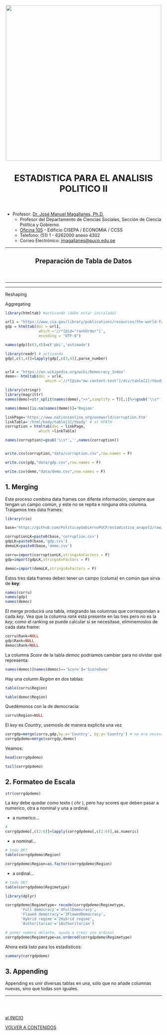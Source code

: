 <center><img src="https://github.com/PoliticayGobiernoPUCP/estadistica_anapol2/raw/master/PICS/LOGO_PUCP.png" width="500"></center>

<center> <header><h1>ESTADISTICA PARA EL ANALISIS POLITICO II</h1>  </header></center>

* Profesor:  <a href="http://www.pucp.edu.pe/profesor/jose-manuel-magallanes/" target="_blank">Dr. José Manuel Magallanes, Ph.D.</a> <br>
    - Profesor del Departamento de Ciencias Sociales, Sección de Ciencia Política y Gobierno.
    - [Oficina 105](https://goo.gl/maps/xuGeG6o9di1i1y5m6) - Edificio CISEPA / ECONOMIA / CCSS
    - Telefono: (51) 1 - 6262000 anexo 4302
    - Correo Electrónico: [jmagallanes@pucp.edu.pe](mailto:jmagallanes@pucp.edu.pe)
    

____

<center> <header><h2>Preparación de Tabla de Datos</h2>  </header></center>
____

<a id='beginning'></a>

____





Reshaping

Aggregating




```r
library(htmltab) #activando (debe estar instalado)

url1 = "https://www.cia.gov/library/publications/resources/the-world-factbook/fields/211rank.html" 
gdp = htmltab(doc = url1, 
               which ='//*[@id="rankOrder"]',
               encoding = "UTF-8") 

names(gdp)[c(3,4)]=c('pbi','estimado')

library(readr) # activando
gdp[,c(3,4)]=lapply(gdp[,c(3,4)],parse_number)


url4 = "https://en.wikipedia.org/wiki/Democracy_Index"
demo<- htmltab(doc = url4, 
                  which ='//*[@id="mw-content-text"]/div/table[2]/tbody',encoding = "UTF-8")

library(stringr)
library(magrittr)
names(demo)=str_split(names(demo),">>",simplify = T)[,1]%>%gsub('\\s*','',.)

names(demo)[is.na(names(demo))]='Region'

linkPage='https://www.nationsonline.org/oneworld/corruption.htm'
linkTabla='/html/body/table[3]/tbody' # el XPATH
corruption = htmltab(doc = linkPage, 
               which =linkTabla) 

names(corruption)=gsub('\\s*','',names(corruption))



```
```r
write.csv(corruption,"data/corruption.csv",row.names = F)

write.csv(gdp,"data/gdp.csv",row.names = F)

write.csv(demo,"data/demo.csv",row.names = F)

```


## 1. Merging

Este proceso combina data frames con difente información, siempre que tengan un campo común, y este no se repita e ninguna otra columna. Traigamos tres data frames:

```r
library(rio)

base='https://github.com/PoliticayGobiernoPUCP/estadistica_anapol2/raw/master/DATA/'

corruptionLK=paste0(base,'corruption.csv')
gdpLK=paste0(base,'gdp.csv')
demoLK=paste0(base,'demo.csv')

corru=import(corruptionLK,stringsAsFactors = F)
gdp=import(gdpLK,stringsAsFactors = F)

democ=import(demoLK,stringsAsFactors = F)

```

Estos tres data frames deben tener un campo (columa) en común que sirva de **key**:

```r
names(corru)
names(gdp)
names(democ)
```

El merge producirá una tabla, integrando las columnas que correspondan a cada _key_. Vea que la columna _rank_ está presente en las tres pero no es la _key_; como el ranking se puede calcular si se necesitase, eliminemoslos de cada data frame:

```r
corru$Rank=NULL
gdp$Rank=NULL
democ$Rank=NULL
```

La columna _Score_ de la tabla _democ_ podriamos cambiar para no olvidar qué representa:

```r
names(democ)[names(democ)=='Score']='ScoreDemo'
```


Hay una column _Region_ en dos tablas:
```r
table(corru$Region)
```

```r
table(democ$Region)
```

Quedémonos con la de democracia:
```r
corru$Region=NULL
```



El _key_ es _Country_, usemoslo de manera explicita una vez

```r
corrgdp=merge(corru,gdp,by.x='Country', by.y='Country') # no era necesario KEY aqui!
corrgdpdemo=merge(corrgdp,democ)
```

Veamos:

```r
head(corrgdpdemo)
```

```r
tail(corrgdpdemo)
```



## 2. Formateo de Escala

```r
str(corrgdpdemo)
```

La _key_ debe quedar como texto ( _chr_ ), pero hay scores que deben pasar a numerico, otra a nominal y una a ordinal.

* a numerico...
```r
# 
corrgdpdemo[,c(2:6)]=lapply(corrgdpdemo[,c(2:6)],as.numeric)
```

* a nominal...

```r
# todo OK?
table(corrgdpdemo$Region)
```

```r
corrgdpdemo$Region=as.factor(corrgdpdemo$Region)
```


* a ordinal...

```r
# todo OK?
table(corrgdpdemo$Regimetype)
```

```r
library(dplyr)

corrgdpdemo$Regimetype= recode(corrgdpdemo$Regimetype,
       'Full democracy'='4FullDemocracy',
       'Flawed democracy'='3FlawedDemocracy',
       'Hybrid regime'='2Hybrid regime',
       'Authoritarian'='1Authoritarian')

# poner numero delante, ayuda a crear una ordinal
corrgdpdemo$Regimetype=as.ordered(corrgdpdemo$Regimetype)

```


Ahora está listo para los estadisticos:

```r
summary(corrgdpdemo)
```


## 3. Appending

Appending es unir diversas tablas en una, sólo que no añade columnas nuevas, sino que todas son iguales.




_____
<br></br>

[al INICIO](#beginning)

[VOLVER A CONTENIDOS](https://politicaygobiernopucp.github.io/estadistica_anapol2/)